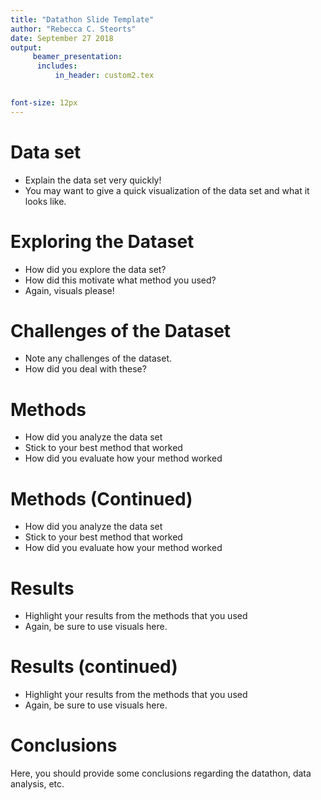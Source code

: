 ```yaml
---
title: "Datathon Slide Template"
author: "Rebecca C. Steorts"
date: September 27 2018
output: 
     beamer_presentation:
      includes: 
          in_header: custom2.tex
          

font-size: 12px
---
```



Data set
===

- Explain the data set very quickly! 
- You may want to give a quick visualization of the data set
and what it looks like. 

Exploring the Dataset 
===

- How did you explore the data set? 
- How did this motivate what method you used? 
- Again, visuals please! 

Challenges of the Dataset
===

- Note any challenges of the dataset. 
- How did you deal with these? 

Methods
===

- How did you analyze the data set
- Stick to your best method that worked
- How did you evaluate how your method worked 

Methods (Continued)
===

- How did you analyze the data set
- Stick to your best method that worked
- How did you evaluate how your method worked 

Results
===

- Highlight your results from the methods that you used 
- Again, be sure to use visuals here. 

Results (continued)
===

- Highlight your results from the methods that you used 
- Again, be sure to use visuals here. 

Conclusions
===

Here, you should provide some conclusions regarding 
the datathon, data analysis, etc. 





